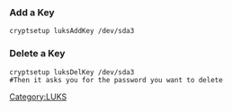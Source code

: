 === Add a Key ===
 cryptsetup luksAddKey /dev/sda3

=== Delete a Key ===
 cryptsetup luksDelKey /dev/sda3 
 #Then it asks you for the password you want to delete

[[Category:LUKS]]